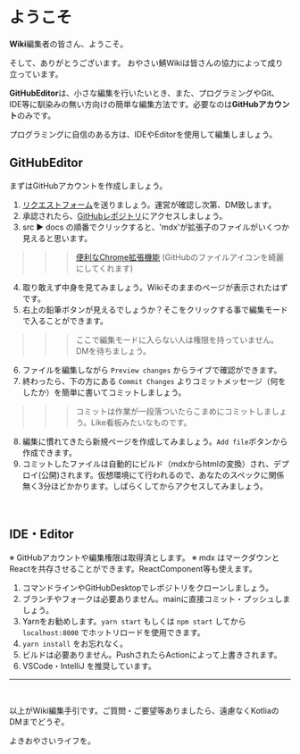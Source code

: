 
# ようこそ
**Wiki**編集者の皆さん、ようこそ。

そして、ありがとうございます。
おやさい鯖Wikiは皆さんの協力によって成り立っています。

**GitHubEditor**は、小さな編集を行いたいとき、また、プログラミングやGit、IDE等に馴染みの無い方向けの簡単な編集方法です。必要なのは**GitHubアカウント**のみです。

プログラミングに自信のある方は、IDEやEditorを使用して編集しましょう。

## GitHubEditor
まずはGitHubアカウントを作成しましょう。
1. [リクエストフォーム](https://forms.gle/hH44ZzWVAVspgndSA)を送りましょう。運営が確認し次第、DM致します。
2. 承認されたら、[GitHubレポジトリ](https://github.com/OyasaiServer/wiki)にアクセスしましょう。
3. src ▶ docs の順番でクリックすると、'mdx'が拡張子のファイルがいくつか見えると思います。
>>> [便利なChrome拡張機能](https://chrome.google.com/webstore/detail/atom-file-icons-web/pljfkbaipkidhmaljaaakibigbcmmpnc) (GitHubのファイルアイコンを綺麗にしてくれます)
4. 取り敢えず中身を見てみましょう。Wikiそのままのページが表示されたはずです。
5. 右上の鉛筆ボタンが見えるでしょうか？そこをクリックする事で編集モードで入ることができます。
>>> ここで編集モードに入らない人は権限を持っていません。DMを待ちましょう。
6. ファイルを編集しながら `Preview changes` からライブで確認ができます。
7. 終わったら、下の方にある `Commit Changes` よりコミットメッセージ（何をしたか）を簡単に書いてコミットしましょう。
>>> コミットは作業が一段落ついたらこまめにコミットしましょう。Like看板みたいなものです。
8. 編集に慣れてきたら新規ページを作成してみましょう。`Add file`ボタンから作成できます。
9. コミットしたファイルは自動的にビルド（mdxからhtmlの変換）され、デプロイ(公開)されます。仮想環境にて行われるので、あなたのスペックに関係無く3分ほどかかります。しばらくしてからアクセスしてみましょう。
<br />

## IDE・Editor
※ GitHubアカウントや編集権限は取得済とします。
※ mdx はマークダウンとReactを共存させることができます。ReactComponent等も使えます。
1. コマンドラインやGitHubDesktopでレポジトリをクローンしましょう。
2. ブランチやフォークは必要ありません。mainに直接コミット・プッシュしましょう。
3. Yarnをお勧めします。`yarn start` もしくは `npm start` してから `localhost:8000` でホットリロードを使用できます。
4. `yarn install` をお忘れなく。
5. ビルドは必要ありません。PushされたらActionによって上書きされます。
6. VSCode・IntelliJ を推奨しています。


---
<br />

以上がWiki編集手引です。ご質問・ご要望等ありましたら、遠慮なくKotliaのDMまでどうぞ。

よきおやさいライフを。
